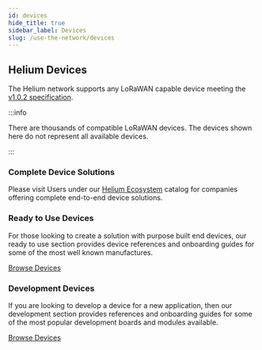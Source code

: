 ```yaml
---
id: devices
hide_title: true
sidebar_label: Devices
slug: /use-the-network/devices
---
```



## Helium Devices

The Helium network supports any LoRaWAN capable device meeting the
[v1.0.2 specification](https://lora-alliance.org/resource_hub/lorawan-specification-v1-0-2).

:::info

There are thousands of compatible LoRaWAN devices. The devices shown here do not
represent all available devices.

:::

### Complete Device Solutions

Please visit Users under our
[Helium Ecosystem](https://www.helium.com/ecosystem) catalog for companies
offering complete end-to-end device solutions.

### Ready to Use Devices

For those looking to create a solution with purpose built end devices, our ready
to use section provides device references and onboarding guides for some of the
most well known manufactures.

[Browse Devices](/use-the-network/devices/ready-to-use/adeunis-field-test-device)

### Development Devices

If you are looking to develop a device for a new application, then our
development section provides references and onboarding guides for some of the
most popular development boards and modules available.

[Browse Devices](/use-the-network/devices/development/st-b-l072z-lrwan1)
